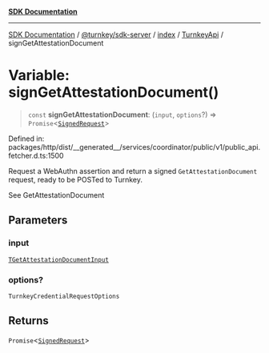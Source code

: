 [**SDK Documentation**](../../../../../../README.mdx)

***

[SDK Documentation](../../../../../../packages.mdx) / [@turnkey/sdk-server](../../../../README.mdx) / [index](../../../README.mdx) / [TurnkeyApi](../README.mdx) / signGetAttestationDocument

# Variable: signGetAttestationDocument()

> `const` **signGetAttestationDocument**: (`input`, `options`?) => `Promise`\<[`SignedRequest`](../../../../../http/index/type-aliases/SignedRequest.mdx)\>

Defined in: packages/http/dist/\_\_generated\_\_/services/coordinator/public/v1/public\_api.fetcher.d.ts:1500

Request a WebAuthn assertion and return a signed `GetAttestationDocument` request, ready to be POSTed to Turnkey.

See GetAttestationDocument

## Parameters

### input

[`TGetAttestationDocumentInput`](../type-aliases/TGetAttestationDocumentInput.mdx)

### options?

`TurnkeyCredentialRequestOptions`

## Returns

`Promise`\<[`SignedRequest`](../../../../../http/index/type-aliases/SignedRequest.mdx)\>
